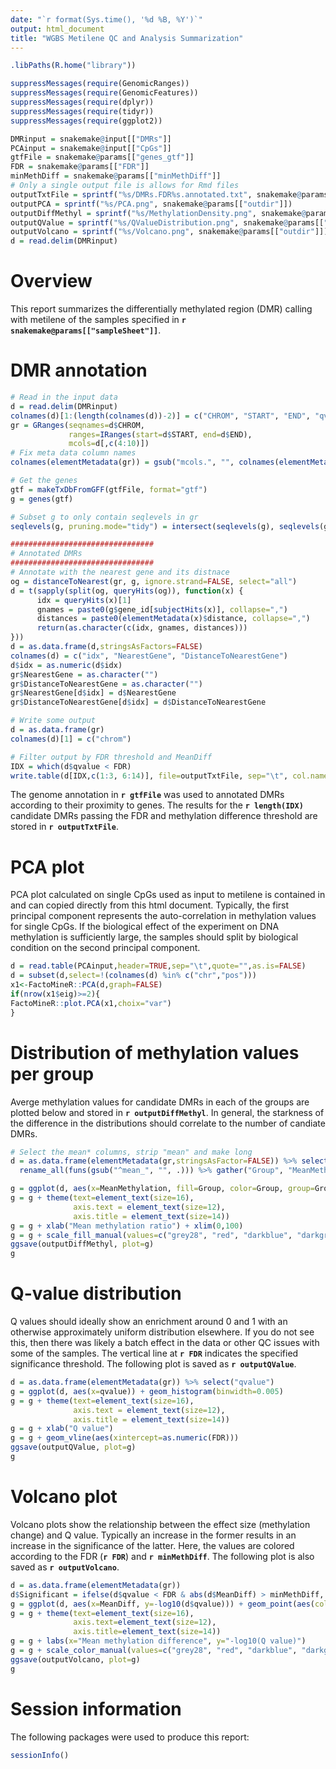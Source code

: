 ```yaml
---
date: "`r format(Sys.time(), '%d %B, %Y')`"
output: html_document
title: "WGBS Metilene QC and Analysis Summarization"
---
```


```r
.libPaths(R.home("library"))

suppressMessages(require(GenomicRanges))
suppressMessages(require(GenomicFeatures))
suppressMessages(require(dplyr))
suppressMessages(require(tidyr))
suppressMessages(require(ggplot2))

DMRinput = snakemake@input[["DMRs"]]
PCAinput = snakemake@input[["CpGs"]]
gtfFile = snakemake@params[["genes_gtf"]]
FDR = snakemake@params[["FDR"]]
minMethDiff = snakemake@params[["minMethDiff"]]
# Only a single output file is allows for Rmd files
outputTxtFile = sprintf("%s/DMRs.FDR%s.annotated.txt", snakemake@params[["outdir"]], snakemake@params[["FDR"]])
outputPCA = sprintf("%s/PCA.png", snakemake@params[["outdir"]])
outputDiffMethyl = sprintf("%s/MethylationDensity.png", snakemake@params[["outdir"]])
outputQValue = sprintf("%s/QValueDistribution.png", snakemake@params[["outdir"]])
outputVolcano = sprintf("%s/Volcano.png", snakemake@params[["outdir"]])
d = read.delim(DMRinput)
```

# Overview

This report summarizes the differentially methylated region (DMR) calling with metilene of the samples specified in **`r snakemake@params[["sampleSheet"]]`**.

# DMR annotation

```r
# Read in the input data
d = read.delim(DMRinput)
colnames(d)[1:(length(colnames(d))-2)] = c("CHROM", "START", "END", "qvalue", "MeanDiff", "NumCpGs", "pMWU", "p2DKS")
gr = GRanges(seqnames=d$CHROM,
             ranges=IRanges(start=d$START, end=d$END),
             mcols=d[,c(4:10)])
# Fix meta data column names
colnames(elementMetadata(gr)) = gsub("mcols.", "", colnames(elementMetadata(gr)))

# Get the genes
gtf = makeTxDbFromGFF(gtfFile, format="gtf")
g = genes(gtf)

# Subset g to only contain seqlevels in gr
seqlevels(g, pruning.mode="tidy") = intersect(seqlevels(g), seqlevels(gr))

################################
# Annotated DMRs
################################
# Annotate with the nearest gene and its distnace
og = distanceToNearest(gr, g, ignore.strand=FALSE, select="all")
d = t(sapply(split(og, queryHits(og)), function(x) {
      idx = queryHits(x)[1]
      gnames = paste0(g$gene_id[subjectHits(x)], collapse=",")
      distances = paste0(elementMetadata(x)$distance, collapse=",")
      return(as.character(c(idx, gnames, distances)))
}))
d = as.data.frame(d,stringsAsFactors=FALSE)
colnames(d) = c("idx", "NearestGene", "DistanceToNearestGene")
d$idx = as.numeric(d$idx)
gr$NearestGene = as.character("")
gr$DistanceToNearestGene = as.character("")
gr$NearestGene[d$idx] = d$NearestGene
gr$DistanceToNearestGene[d$idx] = d$DistanceToNearestGene

# Write some output
d = as.data.frame(gr)
colnames(d)[1] = c("chrom")

# Filter output by FDR threshold and MeanDiff
IDX = which(d$qvalue < FDR)
write.table(d[IDX,c(1:3, 6:14)], file=outputTxtFile, sep="\t", col.names=T, row.names=F, quote=F)
```

The genome annotation in **`r gtfFile`** was used to annotated DMRs according to their proximity to genes. The results for the **`r length(IDX)`** candidate DMRs passing the FDR and methylation difference threshold are stored in **`r outputTxtFile`**.

# PCA plot

PCA plot calculated on single CpGs used as input to metilene is contained in and can copied directly from this html document. Typically, the first principal component represents the auto-correlation in methylation values for single CpGs. If the biological effect of the experiment on DNA methylation is sufficiently large, the samples should split by biological condition on the second principal component.

```r
d = read.table(PCAinput,header=TRUE,sep="\t",quote="",as.is=FALSE)
d = subset(d,select=!(colnames(d) %in% c("chr","pos")))
x1<-FactoMineR::PCA(d,graph=FALSE)
if(nrow(x1$eig)>=2){
FactoMineR::plot.PCA(x1,choix="var")
}

```

# Distribution of methylation values per group

Averge methylation values for candidate DMRs in each of the groups are plotted below and stored in **`r outputDiffMethyl`**. In general, the starkness of the difference in the distributions should correlate to the number of candiate DMRs.

```r
# Select the mean* columns, strip "mean" and make long
d = as.data.frame(elementMetadata(gr,stringsAsFactor=FALSE)) %>% select(starts_with("mean", ignore.case=FALSE)) %>% 
  rename_all(funs(gsub("^mean_", "", .))) %>% gather("Group", "MeanMethylation")

g = ggplot(d, aes(x=MeanMethylation, fill=Group, color=Group, group=Group)) + geom_density(alpha=0.3)
g = g + theme(text=element_text(size=16),
              axis.text = element_text(size=12),
              axis.title = element_text(size=14))
g = g + xlab("Mean methylation ratio") + xlim(0,100)
g = g + scale_fill_manual(values=c("grey28", "red", "darkblue", "darkgreen"),aesthetics = c("colour", "fill"))
ggsave(outputDiffMethyl, plot=g)
g
```

# Q-value distribution

Q values should ideally show an enrichment around 0 and 1 with an otherwise approximately uniform distribution elsewhere. If you do not see this, then there was likely a batch effect in the data or other QC issues with some of the samples. The vertical line at **`r FDR`** indicates the specified significance threshold. The following plot is saved as **`r outputQValue`**.

```r
d = as.data.frame(elementMetadata(gr)) %>% select("qvalue")
g = ggplot(d, aes(x=qvalue)) + geom_histogram(binwidth=0.005)
g = g + theme(text=element_text(size=16),
              axis.text = element_text(size=12),
              axis.title = element_text(size=14))
g = g + xlab("Q value")
g = g + geom_vline(aes(xintercept=as.numeric(FDR)))
ggsave(outputQValue, plot=g)
g
```

# Volcano plot

Volcano plots show the relationship between the effect size (methylation change) and Q value. Typically an increase in the former results in an increase in the significance of the latter. Here, the values are colored according to the FDR (**`r FDR`**) and **`r minMethDiff`**. The following plot is also saved as **`r outputVolcano`**.

```r
d = as.data.frame(elementMetadata(gr))
d$Significant = ifelse(d$qvalue < FDR & abs(d$MeanDiff) > minMethDiff, "Yes", "No")
g = ggplot(d, aes(x=MeanDiff, y=-log10(d$qvalue))) + geom_point(aes(color=Significant))
g = g + theme(text=element_text(size=16),
              axis.text=element_text(size=12),
              axis.title=element_text(size=14))
g = g + labs(x="Mean methylation difference", y="-log10(Q value)")
g = g + scale_color_manual(values=c("grey28", "red", "darkblue", "darkgreen"))
ggsave(outputVolcano, plot=g)
g
```

# Session information

The following packages were used to produce this report:

```r
sessionInfo()
```
